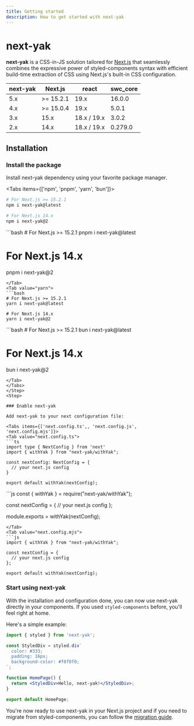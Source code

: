 ```yaml
---
title: Getting started
description: How to get started with next-yak
---
```



# next-yak

**next-yak** is a CSS-in-JS solution tailored for [Next.js](https://nextjs.org/) that seamlessly combines
the expressive power of styled-components syntax with efficient build-time extraction of CSS using
Next.js's built-in CSS configuration.

| next-yak         | Next.js         | react            | swc_core         |
|------------------|-----------------|------------------|------------------|
| 5.x              | >= 15.2.1       | 19.x             | 16.0.0           |
| 4.x              | >= 15.0.4       | 19.x             | 5.0.1            |
| 3.x              | 15.x            | 18.x / 19.x      | 3.0.2            |
| 2.x              | 14.x            | 18.x / 19.x      | 0.279.0          |

## Installation

<Steps>
<Step>

### Install the package

Install next-yak dependency using your favorite package manager.

<Tabs items={['npm', 'pnpm', 'yarn', 'bun']}>
<Tab value="npm">
```bash
# For Next.js >= 15.2.1
npm i next-yak@latest

# For Next.js 14.x
npm i next-yak@2
```
</Tab>
<Tab value="pnpm">
```bash
# For Next.js >= 15.2.1
pnpm i next-yak@latest

# For Next.js 14.x
pnpm i next-yak@2
```
</Tab>
<Tab value="yarn">
```bash
# For Next.js >= 15.2.1
yarn i next-yak@latest

# For Next.js 14.x
yarn i next-yak@2
```
</Tab>
<Tab value="bun">
```bash
# For Next.js >= 15.2.1
bun i next-yak@latest

# For Next.js 14.x
bun i next-yak@2
```
</Tab>
</Tabs>
</Step>
<Step>

### Enable next-yak

Add next-yak to your next configuration file:

<Tabs items={['next.config.ts',, 'next.config.js', 'next.config.mjs']}>
<Tab value="next.config.ts">
```ts
import type { NextConfig } from 'next'
import { withYak } from "next-yak/withYak";

const nextConfig: NextConfig = {
  // your next.js config
}

export default withYak(nextConfig);
```
</Tab>
<Tab value="next.config.js">
```js
const { withYak } = require("next-yak/withYak");

const nextConfig = {
  // your next.js config
};

module.exports = withYak(nextConfig);
```
</Tab>
<Tab value="next.config.mjs">
```js
import { withYak } from "next-yak/withYak";

const nextConfig = {
  // your next.js config
};

export default withYak(nextConfig);
```
</Tab>
</Tabs>
</Step>
<Step>

### Start using next-yak

With the installation and configuration done, you can now use next-yak directly in your components.
If you used `styled-components` before, you'll feel right at home.

Here's a simple example:


```jsx title="app/page.tsx"
import { styled } from 'next-yak';

const StyledDiv = styled.div`
  color: #333;
  padding: 16px;
  background-color: #f0f0f0;
`;

function HomePage() {
  return <StyledDiv>Hello, next-yak!</StyledDiv>;
}

export default HomePage;
```

You're now ready to use next-yak in your Next.js project and if you need to migrate from styled-components, you can follow the [migration guide](/docs/migration-from-styled-components).

</Step>

</Steps>
